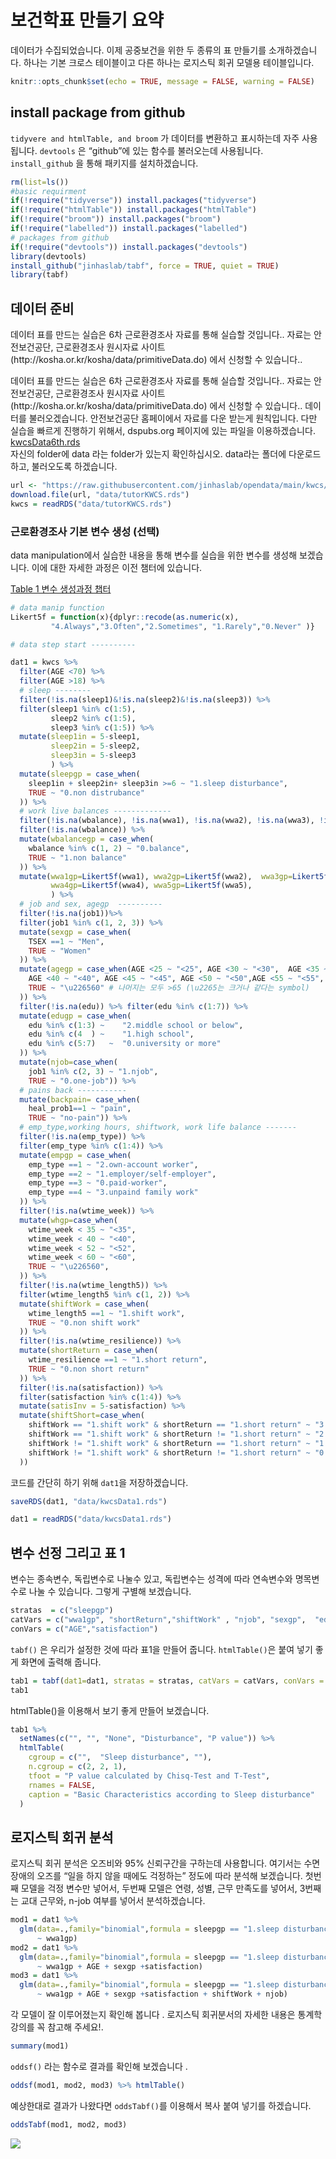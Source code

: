 # 보건학표 만들기 요약

데이터가 수집되었습니다. 이제 공중보건을 위한 두 종류의 표 만들기를 소개하겠습니다. 하나는 기본 크로스 테이블이고 다른 하나는 로지스틱 회귀 모델용 테이블입니다.

```r
knitr::opts_chunk$set(echo = TRUE, message = FALSE, warning = FALSE)
```

## install package from github

`tidyvere and htmlTable, and broom` 가 데이터를 변환하고 표시하는데 자주 사용됩니다. `devtools` 은 "github"에 있는 함수를 불러오는데 사용됩니다. <br> `install_github` 을 통해 패키지를 설치하겠습니다.

```r
rm(list=ls())
#basic requirment
if(!require("tidyverse")) install.packages("tidyverse")
if(!require("htmlTable")) install.packages("htmlTable")
if(!require("broom")) install.packages("broom")
if(!require("labelled")) install.packages("labelled")
# packages from github
if(!require("devtools")) install.packages("devtools")
library(devtools)
install_github("jinhaslab/tabf", force = TRUE, quiet = TRUE)
library(tabf)
```

## 데이터 준비

데이터 표를 만드는 실습은 6차 근로환경조사 자료를 통해 실습할 것입니다.. 자료는 안전보건공단, 근로환경조사 원시자료 사이트 (http://kosha.or.kr/kosha/data/primitiveData.do) 에서 신청할 수 있습니다..

데이터 표를 만드는 실습은 6차 근로환경조사 자료를 통해 실습할 것입니다.. 자료는 안전보건공단, 근로환경조사 원시자료 사이트 (http://kosha.or.kr/kosha/data/primitiveData.do) 에서 신청할 수 있습니다.. 데이터를 불러오겠습니다. 안전보건공단 홈페이에서 자료를 다운 받는게 원칙입니다. 다만 실습을 빠르게 진행하기 위해서, dspubs.org 페이지에 있는 파일을 이용하겠습니다. <br> <a href="https://raw.githubusercontent.com/jinhaslab/opendata/main/kwcs/kwcsData6th.rds"> kwcsData6th.rds </a> <br> 자신의 folder에 data 라는 folder가 있는지 확인하십시오. data라는 폴더에 다운로드하고, 불러오도록 하겠습니다.

```r
url <- "https://raw.githubusercontent.com/jinhaslab/opendata/main/kwcs/kwcsData6th.rds"
download.file(url, "data/tutorKWCS.rds")
kwcs = readRDS("data/tutorKWCS.rds")
```

### 근로환경조사 기본 변수 생성 (선택)

data manipulation에서 실습한 내용을 통해 변수를 실습을 위한 변수를 생성해 보겠습니다. 이에 대한 자세한 과정은 이전 챔터에 있습니다. <br>

[Table 1 변수 생성과정 챕터](#tables2)

```r
# data manip function
Likert5f = function(x){dplyr::recode(as.numeric(x), 
         "4.Always","3.Often","2.Sometimes", "1.Rarely","0.Never" )}

# data step start ----------

dat1 = kwcs %>%
  filter(AGE <70) %>%
  filter(AGE >18) %>%
  # sleep --------
  filter(!is.na(sleep1)&!is.na(sleep2)&!is.na(sleep3)) %>%
  filter(sleep1 %in% c(1:5), 
         sleep2 %in% c(1:5), 
         sleep3 %in% c(1:5)) %>%
  mutate(sleep1in = 5-sleep1, 
         sleep2in = 5-sleep2,
         sleep3in = 5-sleep3
         ) %>%
  mutate(sleepgp = case_when(
    sleep1in + sleep2in+ sleep3in >=6 ~ "1.sleep disturbance", 
    TRUE ~ "0.non distrubance"
  )) %>%
  # work live balances -------------
  filter(!is.na(wbalance), !is.na(wwa1), !is.na(wwa2), !is.na(wwa3), !is.na(wwa4), !is.na(wwa5)) %>%
  filter(!is.na(wbalance)) %>%
  mutate(wbalancegp = case_when(
    wbalance %in% c(1, 2) ~ "0.balance", 
    TRUE ~ "1.non balance"
  )) %>%
  mutate(wwa1gp=Likert5f(wwa1), wwa2gp=Likert5f(wwa2),  wwa3gp=Likert5f(wwa3), 
         wwa4gp=Likert5f(wwa4), wwa5gp=Likert5f(wwa5), 
         ) %>%
  # job and sex, agegp  ----------
  filter(!is.na(job1))%>%
  filter(job1 %in% c(1, 2, 3)) %>%
  mutate(sexgp = case_when(
    TSEX ==1 ~ "Men", 
    TRUE ~ "Women"
  )) %>%
  mutate(agegp = case_when(AGE <25 ~ "<25", AGE <30 ~ "<30",  AGE <35 ~ "<35", 
    AGE <40 ~ "<40", AGE <45 ~ "<45", AGE <50 ~ "<50",AGE <55 ~ "<55", AGE <60 ~ "<60",
    TRUE ~ "\u226560" # 나머지는 모두 >65 (\u2265는 크거나 같다는 symbol)
  )) %>%
  filter(!is.na(edu)) %>% filter(edu %in% c(1:7)) %>%
  mutate(edugp = case_when(
    edu %in% c(1:3) ~    "2.middle school or below",
    edu %in% c(4  ) ~    "1.high school",
    edu %in% c(5:7)   ~  "0.university or more"
  )) %>%
  mutate(njob=case_when(
    job1 %in% c(2, 3) ~ "1.njob", 
    TRUE ~ "0.one-job")) %>%
  # pains back -----------
  mutate(backpain= case_when(
    heal_prob1==1 ~ "pain", 
    TRUE ~ "no-pain")) %>%
  # emp_type,working hours, shiftwork, work life balance -------
  filter(!is.na(emp_type)) %>%
  filter(emp_type %in% c(1:4)) %>%
  mutate(empgp = case_when(
    emp_type ==1 ~ "2.own-account worker", 
    emp_type ==2 ~ "1.employer/self-employer", 
    emp_type ==3 ~ "0.paid-worker", 
    emp_type ==4 ~ "3.unpaind family work"
  )) %>%
  filter(!is.na(wtime_week)) %>%
  mutate(whgp=case_when(
    wtime_week < 35 ~ "<35", 
    wtime_week < 40 ~ "<40", 
    wtime_week < 52 ~ "<52", 
    wtime_week < 60 ~ "<60", 
    TRUE ~ "\u226560", 
  )) %>%
  filter(!is.na(wtime_length5)) %>%
  filter(wtime_length5 %in% c(1, 2)) %>%
  mutate(shiftWork = case_when(
    wtime_length5 ==1 ~ "1.shift work", 
    TRUE ~ "0.non shift work"
  )) %>%
  filter(!is.na(wtime_resilience)) %>%
  mutate(shortReturn = case_when(
    wtime_resilience ==1 ~ "1.short return", 
    TRUE ~ "0.non short return"
  )) %>%
  filter(!is.na(satisfaction)) %>%
  filter(satisfaction %in% c(1:4)) %>%
  mutate(satisInv = 5-satisfaction) %>%
  mutate(shiftShort=case_when(
    shiftWork == "1.shift work" & shortReturn == "1.short return" ~ "3.shift work with short return", 
    shiftWork == "1.shift work" & shortReturn != "1.short return" ~ "2.shift work", 
    shiftWork != "1.shift work" & shortReturn == "1.short return" ~ "1.day work with short return", 
    shiftWork != "1.shift work" & shortReturn != "1.short return" ~ "0.day work", 
  )) 

```

코드를 간단히 하기 위해 `dat1`을 저장하겠습니다.

```r
saveRDS(dat1, "data/kwcsData1.rds")

```

```r
dat1 = readRDS("data/kwcsData1.rds")
```

## 변수 선정 그리고 표 1

변수는 종속변수, 독립변수로 나눌수 있고, 독립변수는 성격에 따라 연속변수와 명목변수로 나눌 수 있습니다. 그렇게 구별해 보겠습니다.

```r
stratas  = c("sleepgp")
catVars = c("wwa1gp", "shortReturn","shiftWork" , "njob", "sexgp",  "edugp", "empgp")
conVars = c("AGE","satisfaction")
```

`tabf()` 은 우리가 설정한 것에 따라 표1을 만들어 줍니다. `htmlTable()`은 붙여 넣기 좋게 화면에 출력해 줍니다.

```r
tab1 = tabf(dat1=dat1, stratas = stratas, catVars = catVars, conVars = conVars)
tab1
```

htmlTable()을 이용해서 보기 좋게 만들어 보겠습니다.

```r
tab1 %>% 
  setNames(c("", "", "None", "Disturbance", "P value")) %>%
  htmlTable(
    cgroup = c("",  "Sleep disturbance", ""), 
    n.cgroup = c(2, 2, 1), 
    tfoot = "P value calculated by Chisq-Test and T-Test", 
    rnames = FALSE, 
    caption = "Basic Characteristics according to Sleep disturbance"
  ) 
```

## 로지스틱 회귀 분석

로지스틱 회귀 분석은 오즈비와 95% 신뢰구간을 구하는데 사용합니다. 여기서는 수면장애의 오즈를 "일을 하지 않을 때에도 걱정하는" 정도에 따라 분석해 보겠습니다. 첫번째 모델을 걱정 변수만 넣어서, 두번째 모델은 연령, 성별, 근무 만족도를 넣어서, 3번째는 교대 근무와, n-job 여부를 넣어서 분석하겠습니다.

```r
mod1 = dat1 %>%
  glm(data=.,family="binomial",formula = sleepgp == "1.sleep disturbance"  
      ~ wwa1gp)
mod2 = dat1 %>%
  glm(data=.,family="binomial",formula = sleepgp == "1.sleep disturbance"
      ~ wwa1gp + AGE + sexgp +satisfaction)
mod3 = dat1 %>%
  glm(data=.,family="binomial",formula = sleepgp == "1.sleep disturbance"
      ~ wwa1gp + AGE + sexgp +satisfaction + shiftWork + njob)
```

각 모델이 잘 이루어졌는지 확인해 봅니다 . 로지스틱 회귀분서의 자세한 내용은 통계학 강의를 꼭 참고해 주세요!.

```r
summary(mod1)
```

`oddsf()` 라는 함수로 결과를 확인해 보겠습니다 .

```r
oddsf(mod1, mod2, mod3) %>% htmlTable()
```

예상한대로 결과가 나왔다면 `oddsTabf()`를 이용해서 복사 붙여 넣기를 하겠습니다.

```r
oddsTabf(mod1, mod2, mod3)
```

<img src="img/logisticTable1.png"/>
